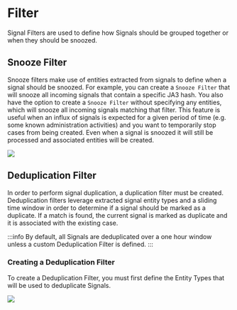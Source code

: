 # Filter

Signal Filters are used to define how Signals should be grouped together or when they should be snoozed.

## Snooze Filter

Snooze filters make use of entities extracted from signals to define when a signal should be snoozed.
For example, you can create a `Snooze Filter` that will snooze all incoming signals that contain a specific JA3 hash.
You also have the option to create a `Snooze Filter` without specifying any entities, which will snooze all incoming signals matching that filter.
This feature is useful when an influx of signals is expected for a given period of time (e.g. some known administration activities) and you want to temporarily stop cases from being created. Even when a signal is snoozed it will still be processed and associated entities will be created.

![](/img/admin-ui-signal-filter-snooze.png)

## Deduplication Filter

In order to perform signal duplication, a duplication filter must be created. Deduplication filters leverage extracted signal entity types and a sliding time window in order to determine if a signal should be marked as a duplicate. If a match is found, the current signal is marked as duplicate and it is associated with the existing case.

:::info
By default, all Signals are deduplicated over a one hour window unless a custom Deduplication Filter is defined.
:::

### Creating a Deduplication Filter

To create a Deduplication Filter, you must first define the Entity Types that will be used to deduplicate Signals.

![](/img/admin-ui-signal-filter-dedupe.png)
